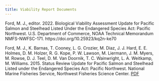 ```yaml
---
title: Viability Report Documents
---
```


<!-- WRO Status Reviews  https://www.fisheries.noaa.gov/resources/all-publications?title=&region%5B1000001126%5D=1000001126&field_category_document_value%5Besa_five_review%5D=esa_five_review&field_category_document_value%5Besa_status_review%5D=esa_status_review&term_node_tid_depth%5B1000000031%5D=1000000031&field_species_vocab_target_id&sort_by=created&page=1 -->

Ford, M. J., editor. 2022. Biological Viability Assessment Update for Pacific
Salmon and Steelhead Listed Under the Endangered Species Act: Pacific
Northwest. U.S. Department of Commerce, NOAA Technical Memorandum
NMFS-NWFSC-171.
https://doi.org/10.25923/kq2n-ke70

Ford, M. J., K. Barnas, T. Cooney, L. G. Crozier, M. Diaz, J. J. Hard, E. E. Holmes, D. M. Holzer, R. G. Kope, P. W. Lawson, M. Liermann, J. M. Myers, M. Rowse, D. J. Teel, D. M. Van Doornik, T. C. Wainwright, L. A. Weitkamp, M. Williams. 2015. Status Review Update for Pacific Salmon and Steelhead Listed under the Endangered Species Act: Pacific Northwest. National Marine Fisheries Service, Northwest Fisheries Science Center. [PDF](https://www.nwfsc.noaa.gov/assets/11/8623_03072016_124156_Ford-NWSalmonBioStatusReviewUpdate-Dec%2021-2015%20v2.pdf)

